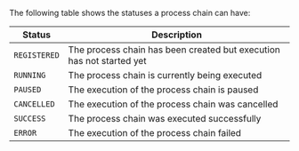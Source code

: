 
The following table shows the statuses a <DocsLink href="#process-chains">process chain</DocsLink>
can have:

| Status          | Description
| --------------- | -----------
| `REGISTERED`    | The process chain has been created but execution has not started yet
| `RUNNING`       | The process chain is currently being executed
| `PAUSED`        | The execution of the process chain is paused
| `CANCELLED`     | The execution of the process chain was cancelled
| `SUCCESS`       | The process chain was executed successfully
| `ERROR`         | The execution of the process chain failed
